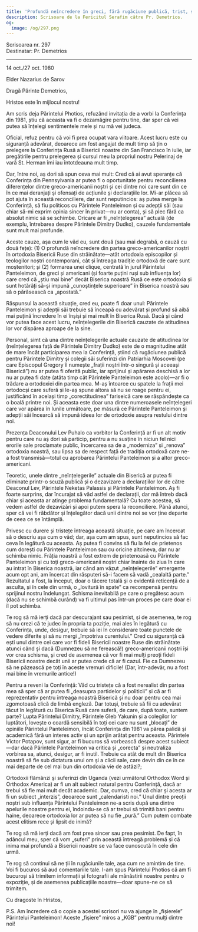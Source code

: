 ```yaml
---
title: 'Profundă neîncredere în greci, fără rugăciune publică, trist, schismă'
description: Scrisoare de la Fericitul Serafim către Pr. Demetrios.
og:
  image: /og/297.png
---
```


<div style={{textAlign:'right', fontFamily:'monospace'}}>Scrisoarea nr. 297</div>
<div style={{textAlign:'left', fontFamily:'monospace'}}>Destinatar: Pr. Demetrios</div>

---

14 oct./27 oct. 1980

Elder Nazarius de Sarov

Dragă Părinte Demetrios,

Hristos este în mijlocul nostru!

Am scris deja Părintelui Photios, refuzând invitația de a vorbi la Conferința din 1981, știu că aceasta va fi o dezamăgire pentru tine, dar sper că vei putea să înțelegi sentimentele mele și nu mă vei judeca.

Oficial, refuz pentru că voi fi prea ocupat vara viitoare. Acest lucru este cu siguranță adevărat, deoarece am fost angajat de mult timp să țin o prelegere la Conferința Rusă a Bisericii noastre din San Francisco în iulie, iar pregătirile pentru prelegerea și cursul meu la propriul nostru Pelerinaj de vară St. Herman îmi iau întotdeauna mult timp.

Dar, între noi, aș dori să spun ceva mai mult: Cred că ai avut speranțe că Conferința din Pennsylvania ar putea fi o oportunitate pentru reconcilierea diferențelor dintre greco-americanii noștri și cei dintre noi care sunt din ce în ce mai deranjați și ofensați de acțiunile și declarațiile lor. Mi-ar plăcea să pot ajuta în această reconciliere, dar sunt neputincios: aș putea merge la Conferință, să fiu politicos cu Părintele Panteleimon și cu adepții săi (sau chiar să-mi exprim opinia sincer în privat—nu ar conta), și să plec fără ca absolut nimic să se schimbe. Oricare ar fi „neînțelegerea” actuală (de exemplu, întrebarea despre Părintele Dimitry Dudko), cauzele fundamentale sunt mult mai profunde.

Aceste cauze, așa cum le văd eu, sunt două (sau mai degrabă, o cauză cu două fețe): (1) O profundă neîncredere din partea greco-americanilor noștri în ortodoxia Bisericii Ruse din străinătate—atât ortodoxia episcopilor și teologilor noștri contemporani, cât și întreaga tradiție ortodoxă de care sunt moștenitori; și (2) formarea unei clique, centrată în jurul Părintelui Panteleimon, de greci și americani (și foarte puțini ruși sub influența lor) care cred că „știu mai bine” decât Biserica noastră Rusă ce este ortodoxia și sunt hotărâți să-și impună „cunoștințele superioare” în Biserica noastră sau să o părăsească ca „apostată.”

Răspunsul la această situație, cred eu, poate fi doar unul: Părintele Panteleimon și adepții săi trebuie să înceapă cu adevărat și profund să aibă mai puțină încredere în ei înșiși și mai mult în Biserica Rusă. Dacă și când vor putea face acest lucru, neînțelegerile din Biserică cauzate de atitudinea lor vor dispărea aproape de la sine.

Personal, simt că una dintre neînțelegerile actuale cauzate de atitudinea lor (neînțelegerea față de Părintele Dimitry Dudko) este de o magnitudine atât de mare încât participarea mea la Conferință, știind că rugăciunea publică pentru Părintele Dimitry și colegii săi suferinzi din Patriarhia Moscovei (pe care Episcopul Gregory îi numește „frații noștri într-o singură și aceeași Biserică”) nu ar putea fi oferită public, iar sprijinul și apărarea deschisă a lor nu ar putea fi date (atâta timp cât Părintele Panteleimon este acolo)—ar fi o trădare a ortodoxiei din partea mea. M-aș întoarce cu spatele la frații mei ortodocși care suferă și le-aș spune altora să nu se roage pentru ei, justificând în același timp „corectitudinea” fariseică care se răspândește ca o boală printre noi. Și aceasta este doar una dintre numeroasele neînțelegeri care vor apărea în lunile următoare, pe măsură ce Părintele Panteleimon și adepții săi încearcă să impună ideea lor de ortodoxie asupra restului dintre noi.

Prezența Deaconului Lev Puhalo ca vorbitor la Conferință ar fi un alt motiv pentru care nu aș dori să particip, pentru a nu susține în niciun fel nici erorile sale proclamate public, încercarea sa de a „moderniza” și „renova” ortodoxia noastră, sau lipsa sa de respect față de tradiția ortodoxă care ne-a fost transmisă—totul cu aprobarea Părintelui Panteleimon și a altor greco-americani.

Teoretic, unele dintre „neînțelegerile” actuale din Biserică ar putea fi eliminate printr-o scuză publică și o dezavizare a declarațiilor lor de către Deaconul Lev, Părintele Neketas Palassis și Părintele Panteleimon. Aș fi foarte surprins, dar încurajat să văd astfel de declarații, dar mă întreb dacă chiar și aceasta ar atinge problema fundamentală? Cu toate acestea, să vedem astfel de dezavizări și apoi putem spera la reconciliere. Până atunci, sper că vei fi răbdător și înțelegător dacă unii dintre noi se vor ține departe de ceea ce se întâmplă.

Privesc cu durere și tristețe întreaga această situație, pe care am încercat să o descriu așa cum o văd; dar, așa cum am spus, sunt neputincios să fac ceva în legătură cu aceasta. Aș putea fi convins să fiu la fel de prietenos cum dorești cu Părintele Panteleimon sau cu oricine altcineva, dar nu ar schimba nimic. Frăția noastră a fost extrem de prietenoasă cu Părintele Panteleimon și cu toți greco-americanii noștri chiar înainte de ziua în care au intrat în Biserica noastră, iar când am văzut „neînțelegerile” emergente acum opt ani, am încercat din răsputeri să-i facem să vadă „cealaltă parte.” Rezultatul a fost, la început, doar o tăcere totală și o evidentă reticență de a asculta, și în cele din urmă, o „lovitură în spate” ca recompensă pentru sprijinul nostru îndelungat. Schisma inevitabilă pe care o pregătesc acum (dacă nu se schimbă curând) va fi ultimul pas într-un proces pe care doar ei îl pot schimba.

Te rog să mă ierți dacă par descurajant sau pesimist, și de asemenea, te rog să nu crezi că te judec în propria ta poziție, mai ales în legătură cu Conferința, unde, desigur, trebuie să iei în considerare toate punctele de vedere diferite și să nu mergi „împotriva curentului.” Cred cu siguranță că ești unul dintre cei care vor fi fideli Bisericii noastre Ruse din străinătate atunci când și dacă (Dumnezeu să ne ferească!) greco-americanii noștri își vor crea schisma, și cred de asemenea că vor fi mai mulți preoți fideli Bisericii noastre decât unii ar putea crede că ar fi cazul. Fie ca Dumnezeu să ne păzească pe toți în aceste vremuri dificile! (Dar, într-adevăr, nu a fost mai bine în vremurile antice!)

Pentru a reveni la Conferință: Văd cu tristețe că a fost nerealist din partea mea să sper că ar putea fi „deasupra partidelor și politicii” și că ar fi reprezentativ pentru întreaga noastră Biserică și nu doar pentru cea mai zgomotoasă clică de limbă engleză. Dar totuși, trebuie să fii cu adevărat tăcut în legătură cu Biserica Rusă care suferă, de care, după toate, suntem parte? Lupta Părintelui Dimitry, Părintele Gleb Yakunin și a colegilor lor luptători, lovește o coardă sensibilă în toți cei care nu sunt „blocați” de opiniile Părintelui Panteleimon, încât Conferința din 1981 va părea palidă și academică fără un interes activ și un sprijin arătat pentru aceasta. Părintele Victor Potapov, sunt sigur, ar fi bucuros să vorbească despre acest subiect—dar dacă Părintele Panteleimon va critica și „corecta” și neutraliza vorbirea sa, atunci, desigur, ar fi inutil. Trebuie ca atât de mult din Biserica noastră să fie sub dictatura unui om și a clicii sale, care devin din ce în ce mai departe de cel mai bun din ortodoxia vie de astăzi?;

Ortodoxii flămânzi și suferinzi din Uganda (vezi următorul Orthodox Word și Orthodox America) ar fi un alt subiect natural pentru Conferință, dacă ar trebui să fie mai mult decât academic. Dar, cumva, cred că chiar și acesta ar fi un subiect „interzis”, deoarece sunt „calendaristi noi.” Unul dintre preoții noștri sub influența Părintelui Panteleimon ne-a scris după una dintre apelurile noastre pentru ei, îndoindu-se că ar trebui să trimită bani pentru haine, deoarece ortodoxia lor ar putea să nu fie „pură.” Cum putem combate acest elitism rece și lipsit de inimă?

Te rog să mă ierți dacă am fost prea sincer sau prea pesimist. De fapt, în adâncul meu, sper că vom „suferi” prin această întreagă problemă și că inima mai profundă a Bisericii noastre se va face cunoscută în cele din urmă.

Te rog să continui să ne ții în rugăciunile tale, așa cum ne amintim de tine. Voi fi bucuros să aud comentariile tale. I-am spus Părintelui Photios că am fi bucuroși să trimitem informații și fotografii ale mănăstirii noastre pentru o expoziție, și de asemenea publicațiile noastre—doar spune-ne ce să trimitem.

Cu dragoste în Hristos,

P.S. Am încredere că o copie a acestei scrisori nu va ajunge în „fișierele” Părintelui Panteleimon! Aceste „fișiere” miros a „KGB” pentru mulți dintre noi!
